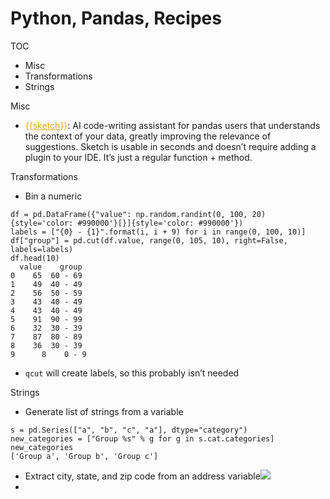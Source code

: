 # Python, Pandas, Recipes

TOC

* Misc
* Transformations
* Strings



Misc

* [{{]{style='color: goldenrod'}[sketch](https://github.com/approximatelabs/sketch){style='color: goldenrod'}[}}]{style='color: goldenrod'}: AI code-writing assistant for pandas users that understands the context of your data, greatly improving the relevance of suggestions. Sketch is usable in seconds and doesn't require adding a plugin to your IDE. It's just a regular function + method.



Transformations

* Bin a numeric

```
df = pd.DataFrame({"value": np.random.randint(0, 100, 20){style='color: #990000'}[}]{style='color: #990000'})
labels = ["{0} - {1}".format(i, i + 9) for i in range(0, 100, 10)]
df["group"] = pd.cut(df.value, range(0, 105, 10), right=False, labels=labels)
df.head(10)
  value    group
0    65  60 - 69
1    49  40 - 49
2    56  50 - 59
3    43  40 - 49
4    43  40 - 49
5    91  90 - 99
6    32  30 - 39
7    87  80 - 89
8    36  30 - 39
9      8    0 - 9
```

* `qcut` will create labels, so this probably isn't needed


Strings

* Generate list of strings from a variable

```
s = pd.Series(["a", "b", "c", "a"], dtype="category")
new_categories = ["Group %s" % g for g in s.cat.categories]
new_categories
['Group a', 'Group b', 'Group c']
```

* Extract city, state, and zip code from an address variable![](./_resources/Python,_Pandas,_Recipes.resources/Screenshot (1208).png)
* 





























